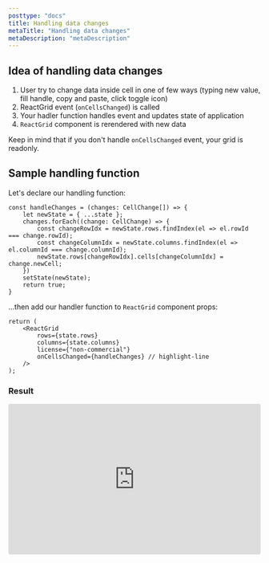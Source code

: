 ```yaml
---
posttype: "docs"
title: Handling data changes
metaTitle: "Handling data changes"
metaDescription: "metaDescription"
---
```


## Idea of handling data changes 

1. User try to change data inside cell in one of few ways (typing new value, fill handle, copy and paste, click toggle 
  icon)
2. ReactGrid event (`onCellsChanged`) is called
3. Your hadler function handles event and updates state of application
4. `ReactGrid` component is rerendered with new data

Keep in mind that if you don't handle `onCellsChanged` event, your grid is readonly.

## Sample handling function

Let's declare our handling function: 

```tsx
const handleChanges = (changes: CellChange[]) => {
    let newState = { ...state };
    changes.forEach((change: CellChange) => {
        const changeRowIdx = newState.rows.findIndex(el => el.rowId === change.rowId);
        const changeColumnIdx = newState.columns.findIndex(el => el.columnId === change.columnId);
        newState.rows[changeRowIdx].cells[changeColumnIdx] = change.newCell;
    })
    setState(newState);
    return true;
}
```

...then add our handler function to `ReactGrid` component props:

```tsx
return (
    <ReactGrid
        rows={state.rows}
        columns={state.columns}
        license={"non-commercial"}
        onCellsChanged={handleChanges} // highlight-line
    />
);
```

### Result

<iframe
    src="https://codesandbox.io/embed/dark-meadow-crzfx?fontsize=14&hidenavigation=1&theme=dark"
    style="width:100%; height:300px; border:0; border-radius: 4px; overflow:hidden;"
    title="reactgrid-handling-changes"
    allow="geolocation; microphone; camera; midi; vr; accelerometer; gyroscope; payment; ambient-light-sensor; encrypted-media; usb"
    sandbox="allow-modals allow-forms allow-popups allow-scripts allow-same-origin"
></iframe>
